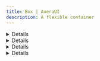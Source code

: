 ```yaml
---
title: Box | AueraUI
description: A flexible container
---
```


<DetailCard description='The Box component is a flexible container built with Flexbox for easy layout and alignment.'/>

<Details id='usage'>
<HeaderLabel id='usage'>Usage</HeaderLabel>
 <p className="text">
 The Box component differs from other containers available in AueraUI in that its usage is intended to be multipurpose
 and open-ended. Components like <TabLink to='/docs/components/stack' label='Stack' /> and 
 <TabLink to='/docs/components/card' label='Card' />, by contrast, feature usage-specific props that make them 
 ideal for certain use cases: Stack for two-dimensional layouts, and Card for elevated surfaces.
 </p>
</Details>

<Details id='basic'>
<HeaderLabel id='basic' as='h3'>Basic</HeaderLabel>
 <p className="text">Below is a basic usage of the Box component.</p>
<BoxBasic />
</Details>

<Details id='direction'>
<HeaderLabel id='direction' as='h3'>Direction</HeaderLabel>
 <p className="text">Use the <CodeTag>direction</CodeTag> prop to change the layout direction.</p>
<BoxWithDirection />
</Details>

<Details id='api-reference'>
<HeaderLabel id='api-reference'>API Reference</HeaderLabel>
 <p className="text">See the comprehensive guide below for a complete reference to all of the props available to the components.</p>
<APITable reference={boxRef} />
</Details>